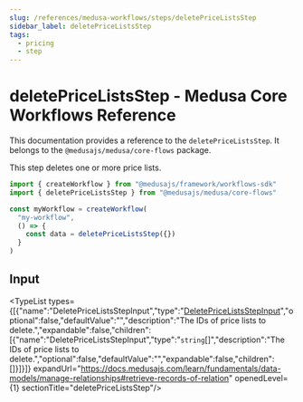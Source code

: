 ```yaml
---
slug: /references/medusa-workflows/steps/deletePriceListsStep
sidebar_label: deletePriceListsStep
tags:
  - pricing
  - step
---
```



# deletePriceListsStep - Medusa Core Workflows Reference

This documentation provides a reference to the `deletePriceListsStep`. It belongs to the `@medusajs/medusa/core-flows` package.

This step deletes one or more price lists.

```ts title="src/workflows/my-workflow.ts"
import { createWorkflow } from "@medusajs/framework/workflows-sdk"
import { deletePriceListsStep } from "@medusajs/medusa/core-flows"

const myWorkflow = createWorkflow(
  "my-workflow",
  () => {
    const data = deletePriceListsStep({})
  }
)
```
  

## Input

<TypeList types={[{"name":"DeletePriceListsStepInput","type":"[DeletePriceListsStepInput](../../../../types/core_flows.DeletePriceListsStepInput/page.mdx)","optional":false,"defaultValue":"","description":"The IDs of price lists to delete.","expandable":false,"children":[{"name":"DeletePriceListsStepInput","type":"`string`[]","description":"The IDs of price lists to delete.","optional":false,"defaultValue":"","expandable":false,"children":[]}]}]} expandUrl="https://docs.medusajs.com/learn/fundamentals/data-models/manage-relationships#retrieve-records-of-relation" openedLevel={1} sectionTitle="deletePriceListsStep"/>
